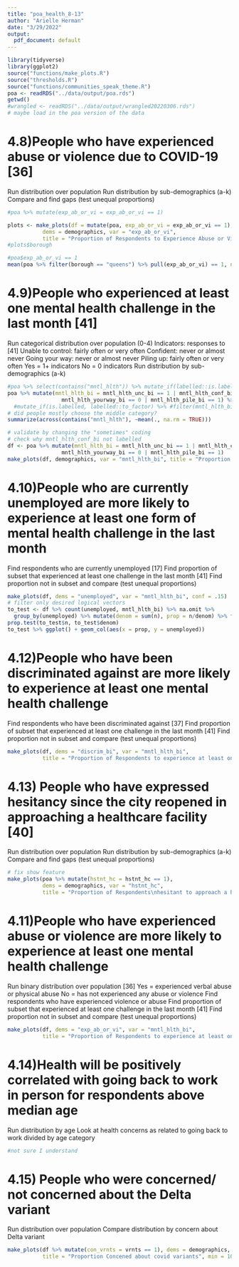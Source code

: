 ```yaml
---
title: "poa_health_8-13"
author: "Arielle Herman"
date: "3/29/2022"
output:
  pdf_document: default
---
```


```r
library(tidyverse)
library(ggplot2)
source("functions/make_plots.R")
source("thresholds.R")
source("functions/communities_speak_theme.R")
poa <- readRDS("../data/output/poa.rds")
getwd()
#wrangled <- readRDS("../data/output/wrangled20220306.rds")
# maybe load in the poa version of the data
```

# 4.8)People who have experienced abuse or violence due to COVID-19 [36]
Run distribution over population
Run distribution by sub-demographics (a-k)
Compare and find gaps (test unequal proportions)


```r
#poa %>% mutate(exp_ab_or_vi = exp_ab_or_vi == 1)

plots <- make_plots(df = mutate(poa, exp_ab_or_vi = exp_ab_or_vi == 1),
           dems = demographics, var = "exp_ab_or_vi",
           title = "Proportion of Respondents to Experience Abuse or Violence due to COVID-19")
#plots$borough

#poa$exp_ab_or_vi == 1
mean(poa %>% filter(borough == "queens") %>% pull(exp_ab_or_vi) == 1, na.rm = TRUE)
```

# 4.9)People who experienced at least one mental health challenge in the last month [41]
Run categorical distribution over population (0-4)
Indicators: responses to [41]
Unable to control: fairly often or very often
Confident: never or almost never
Going your way: never or almost never
Piling up: fairly often or very often
Yes = 1+ indicators
No = 0 indicators
Run distribution by sub-demographics (a-k)


```r
#poa %>% select(contains("mntl_hlth")) %>% mutate_if(labelled::is.labelled, labelled::to_factor)
poa %>% mutate(mntl_hlth_bi = mntl_hlth_unc_bi == 1 | mntl_hlth_conf_bi == 0 |
                 mntl_hlth_yourway_bi == 0 | mntl_hlth_pile_bi == 1) %>% select(contains("mntl_hlth")) %>%
  #mutate_if(is.labelled, labelled::to_factor) %>% #filter(mntl_hlth_bi)
# did people mostly choose the middle category?
summarize(across(contains("mntl_hlth"), ~mean(., na.rm = TRUE)))

# validate by changing the "sometimes" coding
# check why mntl_hlth_conf_bi not labelled
df <- poa %>% mutate(mntl_hlth_bi = mntl_hlth_unc_bi == 1 | mntl_hlth_conf_bi == 0 |
                 mntl_hlth_yourway_bi == 0 | mntl_hlth_pile_bi == 1)
make_plots(df, demographics, var = "mntl_hlth_bi", title = "Proportion of Respondents Experiencing\nat Least One Mental Health Challenge")
```

# 4.10)People who are currently unemployed are more likely to experience at least one form of mental health challenge in the last month
Find respondents who are currently unemployed [17]
Find proportion of subset that experienced at least one challenge in the last month [41]
Find proportion not in subset and compare (test unequal proportions)

```r
make_plots(df, dems = "unemployed", var = "mntl_hlth_bi", conf = .15)
# filter only desired logical vectors
to_test <- df %>% count(unemployed, mntl_hlth_bi) %>% na.omit %>%
  group_by(unemployed) %>% mutate(denom = sum(n), prop = n/denom) %>% filter(mntl_hlth_bi)
prop.test(to_test$n, to_test$denom)
to_test %>% ggplot() + geom_col(aes(x = prop, y = unemployed))
```

# 4.12)People who have been discriminated against are more likely to experience at least one mental health challenge
Find respondents who have been discriminated against [37]
Find proportion of subset that experienced at least one challenge in the last month [41]
Find proportion not in subset and compare (test unequal proportions)

```r
make_plots(df, dems = "discrim_bi", var = "mntl_hlth_bi",
           title = "Proportion of Respondents to experience at least one Mental Health Challenge")
```

# 4.13) People who have expressed hesitancy since the city reopened in approaching a healthcare facility  [40]
Run distribution over population
Run distribution by sub-demographics (a-k)
Compare and find gaps (test unequal proportions)

```r
# fix show feature
make_plots(poa %>% mutate(hstnt_hc = hstnt_hc == 1),
           dems = demographics, var = "hstnt_hc",
           title = "Proportion of Respondents\nhesitant to approach a healthcare facility")
```





# 4.11)People who have experienced abuse or violence are more likely to experience at least one mental health challenge
Run binary distribution over population [36]
Yes = experienced verbal abuse or physical abuse
No = has not experienced any abuse or violence
Find respondents who have experienced violence or abuse
Find proportion of subset that experienced at least one challenge in the last month [41]
Find proportion not in subset and compare (test unequal proportions)

```r
make_plots(df, dems = "exp_ab_or_vi", var = "mntl_hlth_bi",
           title = "Proportion of Respondents to experience at least one Mental Health Challenge")
```

# 4.14)Health will be positively correlated with going back to work in person for respondents above median age
Run distribution by age
Look at health concerns as related to going back to work divided by age category

```r
#not sure I understand
```

# 4.15) People who were concerned/ not concerned about the Delta variant
Run distribution over population
Compare distribution by concern about Delta variant

```r
make_plots(df %>% mutate(con_vrnts = vrnts == 1), dems = demographics, var = "con_vrnts",
           title = "Proportion Concened about covid variants", min = 10)
```



